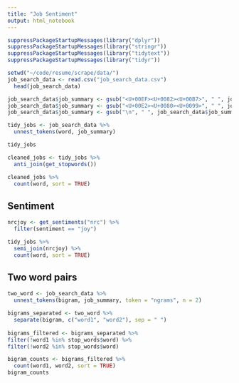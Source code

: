 ```yaml
---
title: "Job Sentiment"
output: html_notebook
---
```


```r
suppressPackageStartupMessages(library("dplyr"))
suppressPackageStartupMessages(library("stringr"))
suppressPackageStartupMessages(library("tidytext"))
suppressPackageStartupMessages(library("tidyr"))

setwd("~/code/resume/scrape/data/")
job_search_data <- read.csv("job_search_data.csv")
  head(job_search_data)
```


```r
job_search_data$job_summary <- gsub("<U+00EF><U+0082><U+00B7>", " ", job_search_data$job_summary, fixed = TRUE)
job_search_data$job_summary <- gsub("<U+00E2><U+0080><U+0099>", " ", job_search_data$job_summary, fixed = TRUE)
job_search_data$job_summary <- gsub("\n", " ", job_search_data$job_summary, fixed = TRUE)

tidy_jobs <- job_search_data %>%
  unnest_tokens(word, job_summary)

tidy_jobs

cleaned_jobs <- tidy_jobs %>%
  anti_join(get_stopwords())

cleaned_jobs %>%
  count(word, sort = TRUE)
```

## Sentiment
```r

nrcjoy <- get_sentiments("nrc") %>%
  filter(sentiment == "joy")

tidy_jobs %>%
  semi_join(nrcjoy) %>%
  count(word, sort = TRUE)
```

## Two word pairs
```r
two_word <- job_search_data %>%
  unnest_tokens(bigram, job_summary, token = "ngrams", n = 2)

bigrams_separated <- two_word %>%
  separate(bigram, c("word1", "word2"), sep = " ")
  
bigrams_filtered <- bigrams_separated %>%
filter(!word1 %in% stop_words$word) %>%
filter(!word2 %in% stop_words$word)

bigram_counts <- bigrams_filtered %>%
  count(word1, word2, sort = TRUE)
bigram_counts
```
